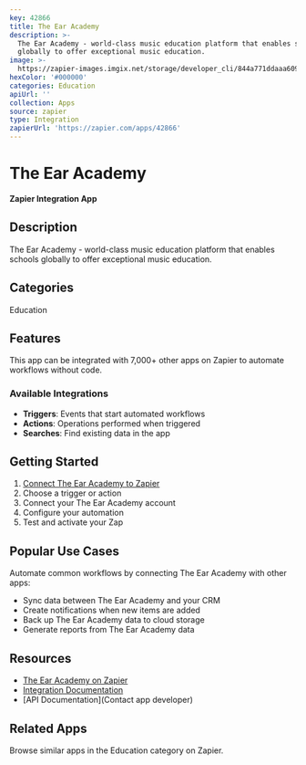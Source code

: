```yaml
---
key: 42866
title: The Ear Academy
description: >-
  The Ear Academy - world-class music education platform that enables schools
  globally to offer exceptional music education.
image: >-
  https://zapier-images.imgix.net/storage/developer_cli/844a771ddaaa6095ef5aad95c79cc34a.png?auto=format%2Ccompress&ixlib=python-3.0.0&q=50
hexColor: '#000000'
categories: Education
apiUrl: ''
collection: Apps
source: zapier
type: Integration
zapierUrl: 'https://zapier.com/apps/42866'
---
```

# The Ear Academy

**Zapier Integration App**

## Description

The Ear Academy - world-class music education platform that enables schools globally to offer exceptional music education.

## Categories

Education

## Features

This app can be integrated with 7,000+ other apps on Zapier to automate workflows without code.

### Available Integrations

- **Triggers**: Events that start automated workflows
- **Actions**: Operations performed when triggered
- **Searches**: Find existing data in the app

## Getting Started

1. [Connect The Ear Academy to Zapier](https://zapier.com/apps/42866)
2. Choose a trigger or action
3. Connect your The Ear Academy account
4. Configure your automation
5. Test and activate your Zap

## Popular Use Cases

Automate common workflows by connecting The Ear Academy with other apps:

- Sync data between The Ear Academy and your CRM
- Create notifications when new items are added
- Back up The Ear Academy data to cloud storage
- Generate reports from The Ear Academy data

## Resources

- [The Ear Academy on Zapier](https://zapier.com/apps/42866)
- [Integration Documentation](https://zapier.com/apps/42866/integrations)
- [API Documentation](Contact app developer)

## Related Apps

Browse similar apps in the Education category on Zapier.
